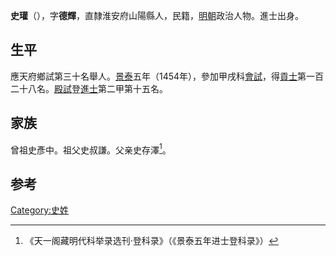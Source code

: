 '''史瓘'''（{{bd|1423年||？}}），字'''德輝'''，直隸淮安府山陽縣人，民籍，[[明朝|明朝]]政治人物。進士出身。

== 生平 ==
應天府鄉試第三十名舉人。[[景泰|景泰]]五年（1454年），參加甲戌科[[會試|會試]]，得[[貢士|貢士]]第一百二十八名。[[殿試|殿試]]登[[進士|進士]]第二甲第十五名。

== 家族 ==
曾祖史彥中。祖父史叔謙。父亲史存澤<ref>《天一阁藏明代科举录选刊·登科录》（《景泰五年进士登科录》）</ref>。

==参考==
{{reflist}}

{{景泰五年甲戌科殿試金榜}}

[[Category:史姓|Category:史姓]]